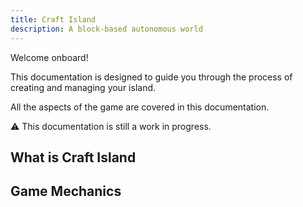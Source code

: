 ```yaml
---
title: Craft Island
description: A block-based autonomous world
---
```


Welcome onboard!

This documentation is designed to guide you through the process of creating and managing your island.

All the aspects of the game are covered in this documentation.

⚠️ This documentation is still a work in progress.

## What is Craft Island

<Cards>
    <Card title="Abstract" href="/docs/abstract" />
    <Card title="First steps" href="/docs/first-steps" />
</Cards>

## Game Mechanics

<Cards>
    <Card title="Island" href="/docs/mechanics/island" />
    <Card title="Farming" href="/docs/mechanics/farming" />
    <Card title="Crafting" href="/docs/mechanics/crafting" />
    <Card title="Skill Tree" href="/docs/mechanics/skill-tree" />
    <Card title="Exploration" href="/docs/mechanics/exploration" />
    <Card title="Automation" href="/docs/mechanics/automation" />
</Cards>
